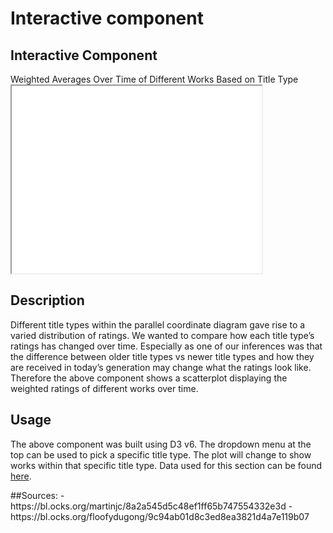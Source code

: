 # Interactive component

## Interactive Component
Weighted Averages Over Time of Different Works Based on Title Type
<iframe src="Interactive/InteractivePlot.html" width="400" height="300"></iframe>

## Description
Different title types within the parallel coordinate diagram gave rise to a varied distribution of ratings. We wanted to compare how each title type's ratings has changed over time. Especially as one of our inferences was that the difference between older title types vs newer title types and how they are received in today's generation may change what the ratings look like. Therefore the above component shows a scatterplot displaying the weighted ratings of different works over time.

## Usage
The above component was built using D3 v6. The dropdown menu at the top can be used to pick a specific title type. The plot will change to show works within that specific title type. Data used for this section can be found [here](https://github.com/nityakk/IMDbFilms/tree/main/sources_short/titletypes).

##Sources:
- https://bl.ocks.org/martinjc/8a2a545d5c48ef1ff65b747554332e3d
- https://bl.ocks.org/floofydugong/9c94ab01d8c3ed8ea3821d4a7e119b07